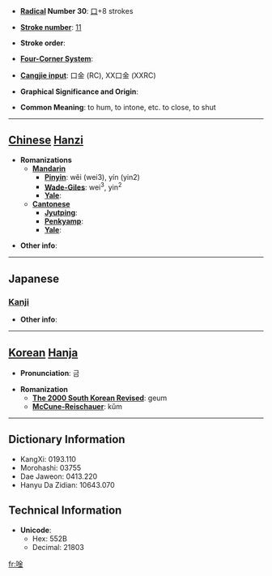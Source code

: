 * '''[[Wiktionary:Chinese radical index| Radical]] Number 30''': [[Wiktionary:Chinese radical index 口|口]]+8 strokes

* '''[[Wiktionary:Chinese total strokes index|Stroke number]]''': [[Wiktionary:Chinese total strokes index 11|11]]

* '''Stroke order''': 

* '''[[Wiktionary:Chinese four corner index|Four-Corner System]]''': 

* '''[[Wiktionary:Chinese Cangjie index|Cangjie input]]''': 口金 (RC), XX口金 (XXRC)

* '''Graphical Significance and Origin''': 

* '''Common Meaning''': to hum, to intone, etc. to close, to shut

----

== [[Chinese]] [[Hanzi]] ==

* '''Romanizations'''
** '''[[Mandarin]]'''
*** '''[[Pinyin]]''': wěi (wei3), yín (yin2)
*** '''[[Wade-Giles]]''': wei<sup>3</sup>, yin<sup>2</sup>
*** '''[[Yale]]''': 
** '''[[Cantonese]]'''
*** '''[[Jyutping]]''':
*** '''[[Penkyamp]]''': 
*** '''[[Yale]]''': 

* '''Other info''': 

----

==Japanese==
===[[Kanji]]===
{{kanji|on readings=[[ぎん]] (gin), [[ごん]] (gon), [[きん]] (kin)
|kun readings=[[どもる]] (domoru), [[おとじる]] (otojiru), [[ううたう]] (uutau)
}}

* '''Other info''':  

----

== [[Korean]] [[Hanja]] ==

* '''Pronunciation''': 금

* '''Romanization'''
** '''[[The 2000 South Korean Revised Romanization|The 2000 South Korean Revised]]''': geum
** '''[[McCune-Reischauer]]''': kŭm

----

== Dictionary Information ==

* KangXi: 0193.110
* Morohashi: 03755
* Dae Jaweon: 0413.220
* Hanyu Da Zidian: 10643.070

== Technical Information ==

* '''Unicode''':
** Hex: 552B
** Decimal: 21803

[[fr:唫]]